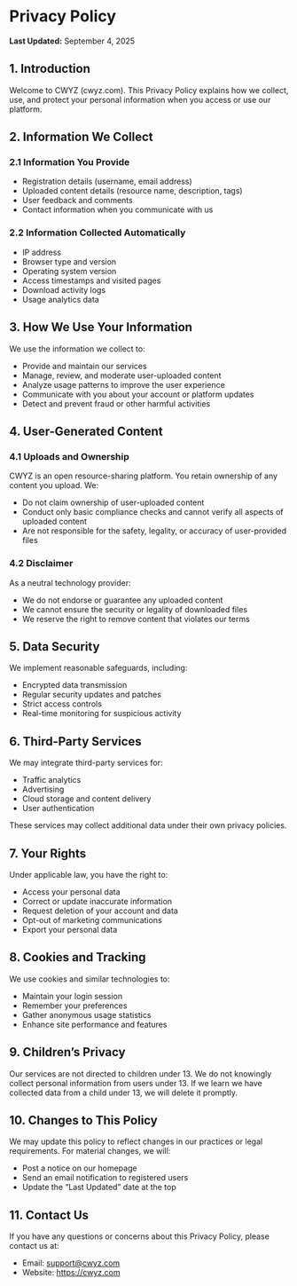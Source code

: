 # Privacy Policy

**Last Updated:** September 4, 2025

## 1. Introduction  
Welcome to CWYZ (cwyz.com). This Privacy Policy explains how we collect, use, and protect your personal information when you access or use our platform.

## 2. Information We Collect

### 2.1 Information You Provide  
- Registration details (username, email address)  
- Uploaded content details (resource name, description, tags)  
- User feedback and comments  
- Contact information when you communicate with us  

### 2.2 Information Collected Automatically  
- IP address  
- Browser type and version  
- Operating system version  
- Access timestamps and visited pages  
- Download activity logs  
- Usage analytics data  

## 3. How We Use Your Information  
We use the information we collect to:  
- Provide and maintain our services  
- Manage, review, and moderate user-uploaded content  
- Analyze usage patterns to improve the user experience  
- Communicate with you about your account or platform updates  
- Detect and prevent fraud or other harmful activities  

## 4. User-Generated Content  

### 4.1 Uploads and Ownership  
CWYZ is an open resource-sharing platform. You retain ownership of any content you upload. We:  
- Do not claim ownership of user-uploaded content  
- Conduct only basic compliance checks and cannot verify all aspects of uploaded content  
- Are not responsible for the safety, legality, or accuracy of user-provided files  

### 4.2 Disclaimer  
As a neutral technology provider:  
- We do not endorse or guarantee any uploaded content  
- We cannot ensure the security or legality of downloaded files  
- We reserve the right to remove content that violates our terms  

## 5. Data Security  
We implement reasonable safeguards, including:  
- Encrypted data transmission  
- Regular security updates and patches  
- Strict access controls  
- Real-time monitoring for suspicious activity  

## 6. Third-Party Services  
We may integrate third-party services for:  
- Traffic analytics  
- Advertising  
- Cloud storage and content delivery  
- User authentication  

These services may collect additional data under their own privacy policies.

## 7. Your Rights  
Under applicable law, you have the right to:  
- Access your personal data  
- Correct or update inaccurate information  
- Request deletion of your account and data  
- Opt-out of marketing communications  
- Export your personal data  

## 8. Cookies and Tracking  
We use cookies and similar technologies to:  
- Maintain your login session  
- Remember your preferences  
- Gather anonymous usage statistics  
- Enhance site performance and features  

## 9. Children’s Privacy  
Our services are not directed to children under 13. We do not knowingly collect personal information from users under 13. If we learn we have collected data from a child under 13, we will delete it promptly.

## 10. Changes to This Policy  
We may update this policy to reflect changes in our practices or legal requirements. For material changes, we will:  
- Post a notice on our homepage  
- Send an email notification to registered users  
- Update the “Last Updated” date at the top  

## 11. Contact Us  
If you have any questions or concerns about this Privacy Policy, please contact us at:  
- Email: support@cwyz.com  
- Website: https://cwyz.com  